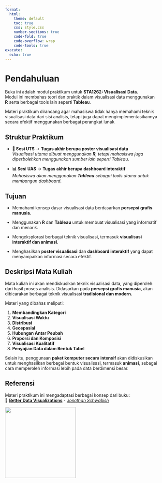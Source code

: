 ```yaml
---
format:
  html:
    theme: default
    toc: true
    css: style.css
    number-sections: true
    code-fold: true
    code-overflow: wrap
    code-tools: true
execute:
  echo: true
---
```


# Pendahuluan {.unnumbered}

Buku ini adalah modul praktikum untuk **STA1262: Visualisasi Data**.\
Modul ini membahas teori dan praktik dalam visualisasi data menggunakan **R** serta berbagai tools lain seperti **Tableau**.

Materi praktikum dirancang agar mahasiswa tidak hanya memahami teknik visualisasi data dari sisi analisis, tetapi juga dapat mengimplementasikannya secara efektif menggunakan berbagai perangkat lunak.

## Struktur Praktikum {.unnumbered}

-   **📝 Sesi UTS** → **Tugas akhir berupa poster visualisasi data**\
    *Visualisasi utama dibuat menggunakan **R**, tetapi mahasiswa juga diperbolehkan menggunakan sumber lain seperti Tableau.*

<!-- -->

-   **📊 Sesi UAS** → **Tugas akhir berupa dashboard interaktif**\
    *Mahasiswa akan menggunakan **Tableau** sebagai tools utama untuk membangun dashboard.*

## Tujuan {.unnumbered}

-   Memahami konsep dasar visualisasi data berdasarkan **persepsi grafis manusia**.

<!-- -->

-   Menggunakan **R** dan **Tableau** untuk membuat visualisasi yang informatif dan menarik.

-   Mengeksplorasi berbagai teknik visualisasi, termasuk **visualisasi interaktif dan animasi**.

-   Menghasilkan **poster visualisasi** dan **dashboard interaktif** yang dapat menyampaikan informasi secara efektif.

## Deskripsi Mata Kuliah {.unnumbered}

Mata kuliah ini akan mendiskusikan teknik visualisasi data, yang diperoleh dari hasil proses analisis. Didasarkan pada **persepsi grafis manusia**, akan dibicarakan berbagai teknik visualisasi **tradisional dan modern**.

Materi yang dibahas meliputi:

1.  **Membandingkan Kategori**
2.  **Visualisasi Waktu**
3.  **Distribusi**
4.  **Geospasial**
5.  **Hubungan Antar Peubah**
6.  **Proporsi dan Komposisi**
7.  **Visualisasi Kualitatif**
8.  **Penyajian Data dalam Bentuk Tabel**

Selain itu, penggunaan **paket komputer secara intensif** akan didiskusikan untuk menghasilkan berbagai bentuk visualisasi, termasuk **animasi**, sebagai cara memperoleh informasi lebih pada data berdimensi besar.

## Referensi {.unnumbered}

Materi praktikum ini mengadaptasi berbagai konsep dari buku:\
📖 [**Better Data Visualizations**](https://www.amazon.com/Better-Data-Visualizations-Scholars-Researchers/dp/0231193114) - [*Jonathan Schwabish*](https://www.amazon.com/stores/Jonathan-Schwabish/author/B01L9OXP3E)

![](images/clipboard-135804932.png){width="234"}
